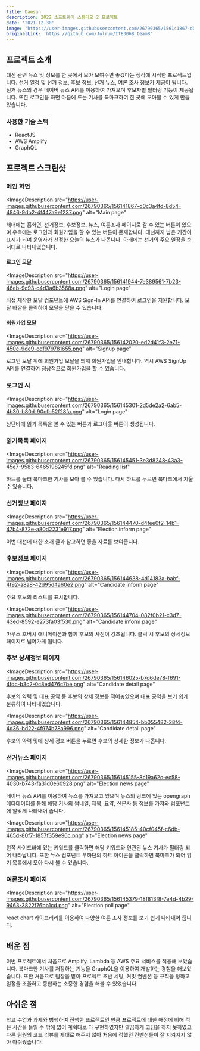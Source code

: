 ```yaml
---
title: Daesun
description: 2022 소프트웨어 스튜디오 2 프로젝트
date: '2021-12-30'
image: 'https://user-images.githubusercontent.com/26790365/156141867-d0c3a4fd-8d54-4846-9db2-4f447a9e1237.png'
originalLink: 'https://github.com/Julrum/ITE3068_team8'
---
```


## 프로젝트 소개

대선 관련 뉴스 및 정보를 한 곳에서 모아 보여주면 좋겠다는 생각에 시작한 프로젝트입니다.
선거 일정 및 선거 정보, 후보 정보, 선거 뉴스, 여론 조사 정보가 제공이 됩니다.
선거 뉴스의 경우 네이버 뉴스 API를 이용하여 가져오며 후보자별 필터링 기능이 제공됩니다.
또한 로그인을 하면 마음에 드는 기사를 북마크하여 한 곳에 모아볼 수 있게 만들었습니다.

### 사용한 기술 스택

- ReactJS
- AWS Amplify
- GraphQL

## 프로젝트 스크린샷

### 메인 화면

<ImageDescription
  src="https://user-images.githubusercontent.com/26790365/156141867-d0c3a4fd-8d54-4846-9db2-4f447a9e1237.png"
  alt="Main page"
>
  헤더에는 홈화면, 선거정보, 후보정보, 뉴스, 여론조사 페이지로 갈 수 있는 버튼이
  있으며 우측에는 로그인과 회원가입을 할 수 있는 버튼이 존재합니다. 대선까지
  남은 기간이 표시가 되며 운영자가 선정한 오늘의 뉴스가 나옵니다. 아래에는
  선거의 주요 일정을 순서대로 나타내었습니다.
</ImageDescription>

#### 로그인 모달

<ImageDescription
  src="https://user-images.githubusercontent.com/26790365/156141944-7e389561-7b23-46eb-9c93-c4d3a6b3568a.png"
  alt="Login page"
>
  직접 제작한 모달 컴포넌트에 AWS Sign-In API를 연결하여 로그인을 지원합니다.
  모달 바깥을 클릭하여 모달을 닫을 수 있습니다.
</ImageDescription>

#### 회원가입 모달

<ImageDescription
  src="https://user-images.githubusercontent.com/26790365/156142020-ed2d41f3-2e71-450c-9de9-cdf979781655.png"
  alt="Signup page"
>
  로그인 모달 위에 회원가입 모달을 띄워 회원가입을 안내합니다. 역시 AWS SignUp
  API를 연결하여 정상적으로 회원가입을 할 수 있습니다.
</ImageDescription>

### 로그인 시

<ImageDescription
  src="https://user-images.githubusercontent.com/26790365/156145301-2d5de2a2-6ab5-4b30-b80d-90cfb52f28fa.png"
  alt="Login page"
>
  상단바에 읽기 목록을 볼 수 있는 버튼과 로그아웃 버튼이 생성됩니다.
</ImageDescription>

### 읽기목록 페이지

<ImageDescription
  src="https://user-images.githubusercontent.com/26790365/156145451-3e3d8248-43a3-45e7-9583-6465198245fd.png"
  alt="Reading list"
>
  하트를 눌러 북마크한 기사를 모아 볼 수 있습니다. 다시 하트를 누르면 북마크에서
  지울 수 있습니다.
</ImageDescription>

### 선거정보 페이지

<ImageDescription
  src="https://user-images.githubusercontent.com/26790365/156144470-d4fee0f2-14b1-47b4-872e-a80d2231e917.png"
  alt="Election inform page"
>
  이번 대선에 대한 소개 글과 참고하면 좋을 자료를 보여줍니다.
</ImageDescription>

### 후보정보 페이지

<ImageDescription
  src="https://user-images.githubusercontent.com/26790365/156144638-4d14183a-babf-4f92-a8a8-42d95d4a60e2.png"
  alt="Candidate inform page"
>
  주요 후보의 리스트를 표시합니다.
</ImageDescription>

<ImageDescription
  src="https://user-images.githubusercontent.com/26790365/156144704-082f0b21-c3d7-43ed-8592-e273fa03f530.png"
  alt="Candidate inform page"
>
  마우스 호버시 애니메이션과 함께 후보의 사진이 강조됩니다. 클릭 시 후보의
  상세정보 페이지로 넘어가게 됩니다.
</ImageDescription>

### 후보 상세정보 페이지

<ImageDescription
  src="https://user-images.githubusercontent.com/26790365/156146025-b7d6de78-f691-4fdc-b3c2-0c8ed476c7be.png"
  alt="Candidate detail page"
>
  후보의 약력 및 대표 공약 등 후보의 상세 정보를 적어놓았으며 대표 공약을 보기
  쉽게 분류하여 나타내었습니다.
</ImageDescription>

<ImageDescription
  src="https://user-images.githubusercontent.com/26790365/156144854-bb055482-28f4-4d36-bd22-4f974b78a996.png"
  alt="Candidate detail page"
>
  후보의 약력 및에 상세 정보 버튼을 누르면 후보의 상세한 정보가 나옵니다.
</ImageDescription>

### 선거뉴스 페이지

<ImageDescription
  src="https://user-images.githubusercontent.com/26790365/156145155-8c19a62c-ec58-4030-b743-fa31d0e60928.png"
  alt="Election news page"
>
  네이버 뉴스 API를 이용하여 뉴스를 가져오고 있으며 뉴스의 링크에 있는 opengraph
  메타데이터를 통해 해당 기사의 썸네일, 제목, 요약, 신문사 등 정보를 가져와
  컴포넌트에 알맞게 나타내어 줍니다.
</ImageDescription>

<ImageDescription
  src="https://user-images.githubusercontent.com/26790365/156145185-40cf045f-c6db-465d-80f7-1857f359e96c.png"
  alt="Election news page"
>
  왼쪽 사이드바에 있는 키워드를 클릭하면 해당 키워드와 연관된 뉴스 기사가 필터링
  되어 나타납니다. 또한 뉴스 컴포넌트 우하단의 하트 아이콘을 클릭하면 북마크가
  되어 읽기 목록에서 모아 다시 볼 수 있습니다.
</ImageDescription>

### 여론조사 페이지

<ImageDescription
  src="https://user-images.githubusercontent.com/26790365/156145379-18f813f8-7e4d-4b29-9463-3822f76bb1cd.png"
  alt="Election poll page"
>
  react chart 라이브러리를 이용하여 다양한 여론 조사 정보를 보기 쉽게 나타내어
  줍니다.
</ImageDescription>

## 배운 점

이번 프로젝트에서 처음으로 Amplify, Lambda 등 AWS 주요 서비스를 적용해 보았습니다.
북마크한 기사를 저장하는 기능을 GraphQL을 이용하여 개발하는 경험을 해보았습니다.
또한 처음으로 팀장을 맡아 프로젝트 초반 세팅, 커밋 컨벤션 등 규칙을 정하고 일정을 조율하고 종합하는 소중한 경험을 해볼 수 있었습니다.

## 아쉬운 점

학교 수업과 과제와 병행하여 진행한 프로젝트인 만큼 프로젝트에 대한 애정에 비해 적은 시간을 들일 수 밖에 없어 계획대로 다 구현하였지만
깔끔하게 코딩을 하지 못하였고 다른 팀원의 코드 리뷰를 제대로 해주지 않아 처음에 정했던 컨벤션들이 잘 지켜지지 않아 아쉬웠습니다.
